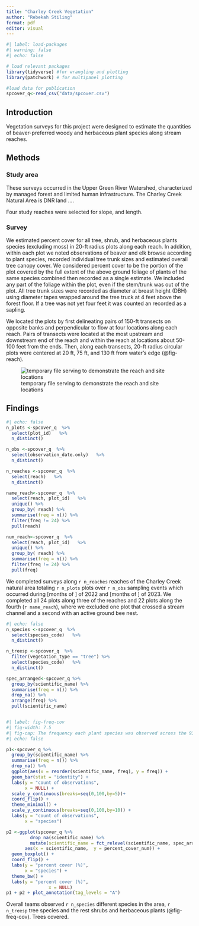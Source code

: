 ```yaml
---
title: "Charley Creek Vegetation"
author: "Rebekah Stiling"
format: pdf
editor: visual
---
```


```r
#| label: load-packages
#| warning: false
#| echo: false

# load relevant packages
library(tidyverse) #for wrangling and plotting
library(patchwork) # for multipanel plotting

#load data for publication
spcover_q<-read_csv("data/spcover.csv")


```

## Introduction

Vegetation surveys for this project were designed to estimate the quantities of beaver-preferred woody and herbaceous plant species along stream reaches.

## Methods

### Study area

These surveys occurred in the Upper Green River Watershed, characterized by managed forest and limited human infrastructure. The Charley Creek Natural Area is DNR land ....

Four study reaches were selected for slope, and length.

### Survey

We estimated percent cover for all tree, shrub, and herbaceous plants species (excluding moss) in 20-ft radius plots along each reach. In addition, within each plot we noted observations of beaver and elk browse according to plant species, recorded individual tree trunk sizes and estimated overall tree canopy cover. We considered percent cover to be the portion of the plot covered by the full extent of the above ground foliage of plants of the same species combined then recorded as a single estimate. We included any part of the foliage within the plot, even if the stem/trunk was out of the plot. All tree trunk sizes were recorded as diameter at breast height (DBH) using diameter tapes wrapped around the tree truck at 4 feet above the forest floor. If a tree was not yet four feet it was counted an recorded as a sapling.

We located the plots by first delineating pairs of 150-ft transects on opposite banks and perpendicular to flow at four locations along each reach. Pairs of transects were located at the most upstream and downstream end of the reach and within the reach at locations about 50-100 feet from the ends. Then, along each transects, 20-ft radius circular plots were centered at 20 ft, 75 ft, and 130 ft from water's edge (@fig-reach).

![temporary file serving to demonstrate the reach and site locations](images/plot_locations_placeholder.png){#fig-reach}

## Findings

```r
#| echo: false
n_plots <-spcover_q  %>%  
  select(plot_id)   %>% 
  n_distinct() 

n_obs <-spcover_q  %>%  
  select(observation_date.only)   %>% 
  n_distinct() 

n_reaches <-spcover_q  %>%  
  select(reach)   %>% 
  n_distinct() 

name_reach<-spcover_q  %>%  
  select(reach, plot_id)   %>% 
  unique() %>% 
  group_by( reach) %>% 
  summarise(freq = n()) %>% 
  filter(freq != 24) %>% 
  pull(reach)

num_reach<-spcover_q  %>%  
  select(reach, plot_id)   %>% 
  unique() %>% 
  group_by( reach) %>% 
  summarise(freq = n()) %>% 
  filter(freq != 24) %>% 
  pull(freq)
```

We completed surveys along `r n_reaches` reaches of the Charley Creek natural area totaling `r n_plots` plots over `r n_obs` sampling events which occurred during \[months of \] of 2022 and \[months of \] of 2023. We completed all 24 plots along three of the reaches and 22 plots along the fourth (`r name_reach`), where we excluded one plot that crossed a stream channel and a second with an active ground bee nest.

```r
#| echo: false
n_species <-spcover_q  %>%  
  select(species_code)   %>% 
  n_distinct() 

n_treesp <-spcover_q  %>%  
  filter(vegetation_type == "tree") %>% 
  select(species_code)   %>% 
  n_distinct() 

spec_arranged<-spcover_q %>% 
  group_by(scientific_name) %>%
  summarise(freq = n()) %>% 
  drop_na() %>%
  arrange(freq) %>% 
  pull(scientific_name)



```

```r
#| label: fig-freq-cov
#| fig-width: 7.5
#| fig-cap: The frequency each plant species was observed across the 93 surveyed plots (A), alongside the median, first and third quantile of each observation (B). 
#| echo: false

p1<-spcover_q %>% 
  group_by(scientific_name) %>%
  summarise(freq = n()) %>% 
  drop_na() %>% 
  ggplot(aes(x = reorder(scientific_name, freq), y = freq)) +
  geom_bar(stat = "identity") + 
  labs(y = "count of observations",
       x = NULL) + 
  scale_y_continuous(breaks=seq(0,100,by=5))+
  coord_flip() + 
  theme_minimal() + 
  scale_y_continuous(breaks=seq(0,100,by=10)) + 
  labs(y = "count of observations",
       x = "species")

p2 <-ggplot(spcover_q %>% 
         drop_na(scientific_name) %>% 
         mutate(scientific_name = fct_relevel(scientific_name, spec_arranged)),
       aes(x = scientific_name,  y = percent_cover_num)) + 
  geom_boxplot() +
  coord_flip() +
  labs(y = "percent cover (%)",
       x = "species") +
  theme_bw() +
  labs(y = "percent cover (%)",
                x = NULL)
p1 + p2 + plot_annotation(tag_levels = "A")
```

Overall teams observed `r n_species` different species in the area, `r n_treesp` tree species and the rest shrubs and herbaceous plants (@fig-freq-cov). Trees covered.
